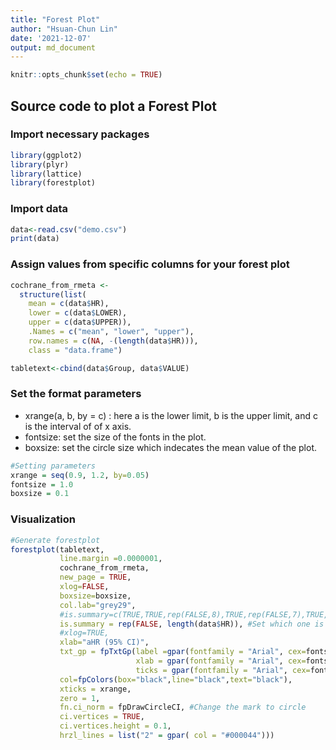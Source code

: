 ```yaml
---
title: "Forest Plot"
author: "Hsuan-Chun Lin"
date: '2021-12-07'
output: md_document
---
```


```r
knitr::opts_chunk$set(echo = TRUE)
```

## Source code to plot a Forest Plot
### Import necessary packages
```r
library(ggplot2)
library(plyr)
library(lattice)
library(forestplot)
```
### Import data
```r
data<-read.csv("demo.csv")
print(data)
```

### Assign values from specific columns for your forest plot
```r
cochrane_from_rmeta <- 
  structure(list(
    mean = c(data$HR),
    lower = c(data$LOWER),
    upper = c(data$UPPER)),
    .Names = c("mean", "lower", "upper"), 
    row.names = c(NA, -(length(data$HR))), 
    class = "data.frame")

tabletext<-cbind(data$Group, data$VALUE)
```

### Set the format parameters
- xrange(a, b, by = c) : here a is the lower limit, b is the upper limit, and
c is the interval of of x axis.
- fontsize: set the size of the fonts in the plot.
- boxsize: set the circle size which indecates the mean value of the plot. 
```r
#Setting parameters
xrange = seq(0.9, 1.2, by=0.05)
fontsize = 1.0
boxsize = 0.1
```
### Visualization

```r
#Generate forestplot
forestplot(tabletext,
           line.margin =0.0000001,
           cochrane_from_rmeta,
           new_page = TRUE,
           xlog=FALSE,
           boxsize=boxsize,
           col.lab="grey29",
           #is.summary=c(TRUE,TRUE,rep(FALSE,8),TRUE,rep(FALSE,7),TRUE,rep(FALSE,6),TRUE,rep(FALSE,5),TRUE,rep(FALSE,4),TRUE,rep(FALSE,3),TRUE,rep(FALSE,2)),
           is.summary = rep(FALSE, length(data$HR)), #Set which one is summary
           #xlog=TRUE,
           xlab="aHR (95% CI)",
           txt_gp = fpTxtGp(label =gpar(fontfamily = "Arial", cex=fontsize,col=1),
                            xlab = gpar(fontfamily = "Arial", cex=fontsize,col=1),
                            ticks = gpar(fontfamily = "Arial", cex=fontsize)),
           col=fpColors(box="black",line="black",text="black"),
           xticks = xrange,
           zero = 1,
           fn.ci_norm = fpDrawCircleCI, #Change the mark to circle
           ci.vertices = TRUE,
           ci.vertices.height = 0.1,
           hrzl_lines = list("2" = gpar( col = "#000044")))
```
